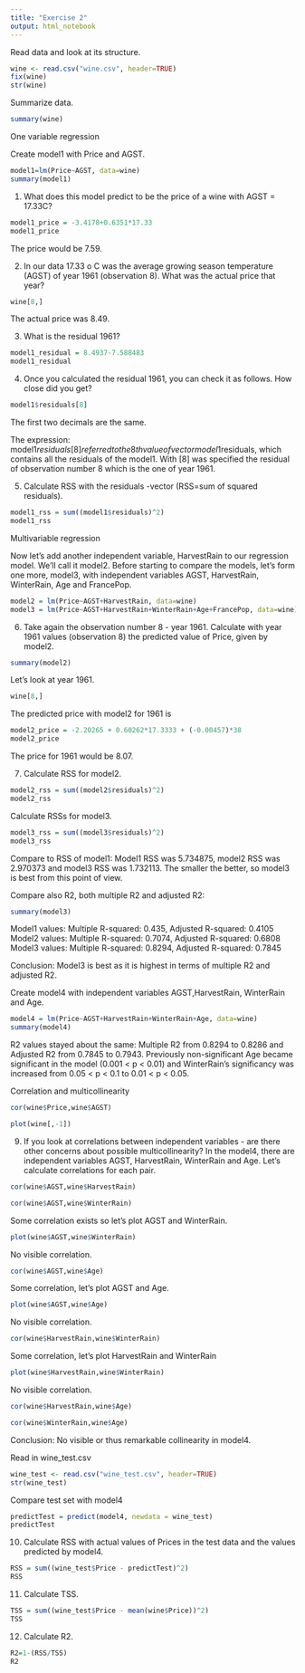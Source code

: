 ```yaml
---
title: "Exercise 2"
output: html_notebook
---
```


Read data and look at its structure.
```r
wine <- read.csv("wine.csv", header=TRUE)
fix(wine)
str(wine)
```
Summarize data.
```r
summary(wine)
```
One variable regression

Create model1 with Price and AGST.
```r
model1=lm(Price~AGST, data=wine)
summary(model1)
```
1. What does this model predict to be the price of a wine with AGST = 17.33C?
```r
model1_price = -3.4178+0.6351*17.33
model1_price
```
The price would be 7.59.

2. In our data 17.33 o C was the average growing season temperature (AGST) of year 1961 (observation 8). What was the actual price that year?
```r
wine[8,]
```
The actual price was 8.49.

3. What is the residual 1961?
```r
model1_residual = 8.4937-7.588483
model1_residual
```
4. Once you calculated the residual 1961, you can check it as follows. How close did you get?
```r
model1$residuals[8]
```
The first two decimals are the same.

The expression: model1$residuals[8] referred to the 8th value of vector model1$residuals, which contains all the residuals of the model1. With [8] was specified the residual of observation number 8 which is the one of year 1961.

5. Calculate RSS with the residuals -vector (RSS=sum of squared residuals).
```r
model1_rss = sum((model1$residuals)^2)
model1_rss
```
Multivariable regression

Now let’s add another independent variable, HarvestRain to our regression model. We’ll call it model2. Before starting to compare the models, let’s form one more, model3, with independent variables AGST, HarvestRain, WinterRain, Age and FrancePop.
```r
model2 = lm(Price~AGST+HarvestRain, data=wine)
model3 = lm(Price~AGST+HarvestRain+WinterRain+Age+FrancePop, data=wine)
```
6. Take again the observation number 8 - year 1961. Calculate with year 1961 values (observation 8) the predicted value of Price, given by model2.
```r
summary(model2)
```
Let's look at year 1961.
```r
wine[8,]
```
The predicted price with model2 for 1961 is
```r
model2_price = -2.20265 + 0.60262*17.3333 + (-0.00457)*38
model2_price
```
The price for 1961 would be 8.07.

7. Calculate RSS for model2.
```r
model2_rss = sum((model2$residuals)^2)
model2_rss
```
Calculate RSSs for model3.
```r
model3_rss = sum((model3$residuals)^2)
model3_rss
```
Compare to RSS of model1:
Model1 RSS was 5.734875, model2 RSS was 2.970373 and model3 RSS was 1.732113. The smaller the better, so model3 is best from this point of view.

Compare also R2, both multiple R2 and adjusted R2:
```r
summary(model3)
```

Model1 values: Multiple R-squared:  0.435,	Adjusted R-squared:  0.4105
Model2 values: Multiple R-squared:  0.7074,	Adjusted R-squared:  0.6808 
Model3 values: Multiple R-squared:  0.8294,	Adjusted R-squared:  0.7845

Conclusion: Model3 is best as it is highest in terms of multiple R2 and adjusted R2.

Create model4 with independent variables AGST,HarvestRain, WinterRain and Age.
```r
model4 = lm(Price~AGST+HarvestRain+WinterRain+Age, data=wine)
summary(model4)
```
R2 values stayed about the same: Multiple R2 from 0.8294 to 0.8286 and Adjusted R2 from 0.7845 to 0.7943. Previously non-significant Age became significant in the model (0.001 < p < 0.01) and WinterRain's significancy was increased from 0.05 < p < 0.1 to 0.01 < p < 0.05.

Correlation and multicollinearity
```r
cor(wine$Price,wine$AGST)
```
```r
plot(wine[,-1])
```
9. If you look at correlations between independent variables - are there other concerns about possible multicollinearity? In the model4, there are independent variables AGST, HarvestRain, WinterRain and Age. Let's calculate correlations for each pair.
```r
cor(wine$AGST,wine$HarvestRain)
```
```r
cor(wine$AGST,wine$WinterRain)
```
Some correlation exists so let's plot AGST and WinterRain.

```r
plot(wine$AGST,wine$WinterRain)
```
No visible correlation.

```r
cor(wine$AGST,wine$Age)
```
Some correlation, let's plot AGST and Age.

```r
plot(wine$AGST,wine$Age)
```
No visible correlation.

```r
cor(wine$HarvestRain,wine$WinterRain)
```
Some correlation, let's plot HarvestRain and WinterRain
```r
plot(wine$HarvestRain,wine$WinterRain)
```
No visible correlation.
```r
cor(wine$HarvestRain,wine$Age)
```
```r
cor(wine$WinterRain,wine$Age)
```
Conclusion: No visible or thus remarkable collinearity in model4.

Read in wine_test.csv
```r
wine_test <- read.csv("wine_test.csv", header=TRUE)
str(wine_test)
```
Compare test set with model4
```r
predictTest = predict(model4, newdata = wine_test)
predictTest
```
10. Calculate RSS with actual values of Prices in the test data and the values predicted by model4.
```r
RSS = sum((wine_test$Price - predictTest)^2)
RSS
```
11. Calculate TSS.
```r
TSS = sum((wine_test$Price - mean(wine$Price))^2)
TSS

```
12. Calculate R2.
```r
R2=1-(RSS/TSS)
R2
```
